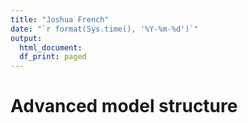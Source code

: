 ```yaml
---
title: "Joshua French"
date: "`r format(Sys.time(), '%Y-%m-%d')`"
output:
  html_document:
  df_print: paged
---
```


# Advanced model structure